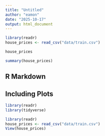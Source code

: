 ```yaml
---
title: "Untitled"
author: "eamon"
date: "2025-10-17"
output: html_document
---
```


```r
library(readr)
house_prices <- read_csv("data/train.csv")

house_prices

summary(house_prices)

```

## R Markdown

## Including Plots

```r
library(readr)
library(tidyverse)
```







```r
library(readr)
house_prices <- read_csv("data/train.csv")
View(house_prices)
```




